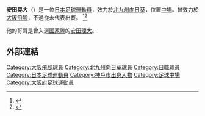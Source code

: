 {{expand|time=2010-04-05T06:53:01+00:00}}
{{Infobox Football biography
| playername          = 安田晃大
| fullname            = 安田晃大
| image               = 
| dateofbirth         = {{Birth date and age|1989|8|8}}
| cityofbirth         = [[神戶市|神戶市]]
| countryofbirth      = [[日本|日本]]
| height              = {{height|m=1.65}}
| currentclub         = [[北九州向日葵|北九州向日葵]]
| clubnumber          = 21
| position            = [[中場|中場]]
| youthyears          = 2002-2007
| youthclubs          = [[大阪飛腳|大阪飛腳]]
| years               = 2008-2010<br>2011-
| clubs               = [[大阪飛腳|大阪飛腳]]<br>[[北九州向日葵|北九州向日葵]]
| caps(goals)         = {{0}}0 {{0}}(0)<br>{{0}}36 {{0}}(3)
| nationalyears       = 2006
| nationalteam        = [[日本國家足球隊|日本U-17]]
| nationalcaps(goals) = {{0}}0 {{0}}(0)
| pcupdate            = 2011年12月4日
| ntupdate            = 2010年1月14日
}}
'''安田晃大'''（{{Bd|1989年|8月8日}}）是一位[[日本|日本]][[足球|足球]][[運動員|運動員]]，效力於[[北九州向日葵|北九州向日葵]]，位置[[中場|中場]]。曾效力於[[大阪飛腳|大阪飛腳]]，不過從未代表出賽。
<ref>{{cite web|language=英语|url=http://guardian.touch-line.com/StatsCentre.asp?Lang=0&CTID=63&CPID=147&pStr=Player&PLID=207920&TEID=2070|title=Kodai Yasuda|publisher=guardian.co.uk|accessdate=2010年4月5日}}{{dead link|date=2017年12月 |bot=InternetArchiveBot |fix-attempted=yes }}</ref><ref>{{cite web|url=http://chn.worldfootball.net/spieler_profil/kodai-yasuda/2/ | language=英语 | title=Kodai Yasuda |publisher=worldfootball.net |accessdate=2010年4月5日 }}</ref>

他的哥哥是曾入選[[日本國家足球隊|國家隊]]的[[安田理大|安田理大]]。

==外部連結==
{{Reflist}}
{{Japan-sport-bio-stub}}

[[Category:大阪飛腳球員|Category:大阪飛腳球員]]
[[Category:北九州向日葵球員|Category:北九州向日葵球員]]
[[Category:日職球員|Category:日職球員]]
[[Category:日本足球運動員|Category:日本足球運動員]]
[[Category:神戶市出身人物|Category:神戶市出身人物]]
[[Category:足球中場|Category:足球中場]]
[[Category:大阪府足球運動員|Category:大阪府足球運動員]]